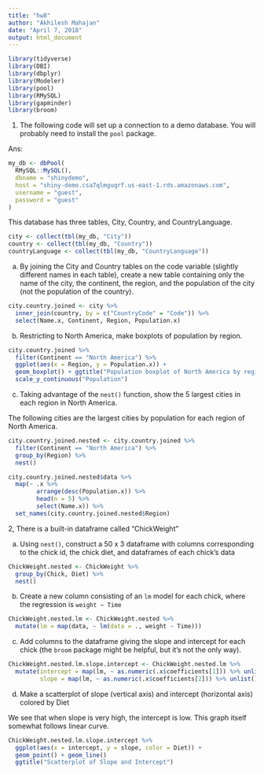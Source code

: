 ```yaml
---
title: "hw8"
author: "Akhilesh Mahajan"
date: "April 7, 2018"
output: html_document
---
```


```r
library(tidyverse)
library(DBI)
library(dbplyr)
library(Modeler)
library(pool)
library(RMySQL)
library(gapminder)
library(broom)
```


1) The following code will set up a connection to a demo database. You will probably need to install the `pool` package.

Ans:

```r
my_db <- dbPool(
  RMySQL::MySQL(), 
  dbname = "shinydemo",
  host = "shiny-demo.csa7qlmguqrf.us-east-1.rds.amazonaws.com",
  username = "guest",
  password = "guest"
)
```

This database has three tables, City, Country, and CountryLanguage.

```r
city <- collect(tbl(my_db, "City"))
country <- collect(tbl(my_db, "Country"))
countryLanguage <- collect(tbl(my_db, "CountryLanguage"))
```

a) By joining the City and Country tables on the code variable (slightly different names in each table), create a new table containing only the name of the city,  the continent, the region, and the population of the city (not the population of the country). 

```r
city.country.joined <- city %>% 
  inner_join(country, by = c("CountryCode" = "Code")) %>%
  select(Name.x, Continent, Region, Population.x)
```

b) Restricting to North America, make boxplots of population by region.

```r
city.country.joined %>% 
  filter(Continent == "North America") %>% 
  ggplot(aes(x = Region, y = Population.x)) + 
  geom_boxplot() + ggtitle("Population boxplot of North America by region") +
  scale_y_continuous("Population")
```

c) Taking advantage of the `nest()` function, show the 5 largest cities in each region in North America.

The following cities are the largest cities by population for each region of North America.
```r
city.country.joined.nested <- city.country.joined %>%
  filter(Continent == "North America") %>% 
  group_by(Region) %>% 
  nest()

city.country.joined.nested$data %>% 
  map(~ .x %>% 
        arrange(desc(Population.x)) %>%
        head(n = 5) %>% 
        select(Name.x)) %>%
  set_names(city.country.joined.nested$Region)
```

2, There is a built-in dataframe called "ChickWeight"

a) Using `nest()`, construct a 50 x 3 dataframe with columns corresponding to the chick id, the chick diet, and dataframes of each chick's data

```r
ChickWeight.nested <- ChickWeight %>% 
  group_by(Chick, Diet) %>% 
  nest()
```

b) Create a new column consisting of an `lm` model for each chick, where the regression is `weight ~ Time`


```r
ChickWeight.nested.lm <- ChickWeight.nested %>% 
  mutate(lm = map(data, ~ lm(data = ., weight ~ Time)))
```

c) Add columns to the dataframe giving the slope and intercept for each chick (the `broom` package might be helpful, but it's not the only way).


```r
ChickWeight.nested.lm.slope.intercept <- ChickWeight.nested.lm %>% 
  mutate(intercept = map(lm, ~ as.numeric(.x$coefficients[1])) %>% unlist(),
         slope = map(lm, ~ as.numeric(.x$coefficients[2])) %>% unlist())
```

d) Make a scatterplot of slope (vertical axis) and intercept (horizontal axis) colored by Diet


We see that when slope is very high, the intercept is low. This graph itself somewhat follows linear curve.
```r
ChickWeight.nested.lm.slope.intercept %>%
  ggplot(aes(x = intercept, y = slope, color = Diet)) + 
  geom_point() + geom_line()
  ggtitle("Scatterplot of Slope and Intercept")
```